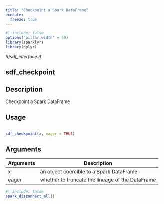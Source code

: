```yaml
---
title: "Checkpoint a Spark DataFrame"
execute:
  freeze: true
---
```


```r
#| include: false
options("pillar.width" = 60)
library(sparklyr) 
library(dplyr)
```

*R/sdf_interface.R*

## sdf_checkpoint

## Description
 Checkpoint a Spark DataFrame 


## Usage
```r
 
sdf_checkpoint(x, eager = TRUE) 
```

## Arguments
|Arguments|Description|
|---|---|
| x | an object coercible to a Spark DataFrame |
| eager | whether to truncate the lineage of the DataFrame |








```r
#| include: false
spark_disconnect_all()
```
